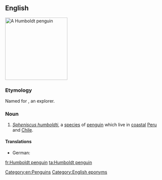 ==English==
{{wikipedia}}
[[Image:Humboldt Penguin.jpg|200px|thumb|right|A Humboldt penguin]]
{{wikispecies|Sphenicus humboldti}}
===Etymology===
Named for {{w|Alexander von Humboldt}}, an explorer.

===Noun===
{{en-noun|head=[[Humboldt]] [[penguin]]}}

# ''[[Spheniscus humboldti]]'', a [[species]] of [[penguin]] which live in [[coastal]] [[Peru]] and [[Chile]].

====Translations====
{{trans-top|''Spheniscus humboldti''}}
* German: {{t-|de|Humboldt-Pinguin|m}}
{{trans-mid}}
{{trans-bottom}}

[[Category:en:Penguins]]
[[Category:English eponyms]]

[[fr:Humboldt penguin]]
[[ta:Humboldt penguin]]
